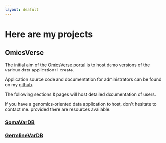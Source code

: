 ```yaml
---
layout: deafult
---
```


# Here are my projects

## OmicsVerse

The initial aim of the  [OmicsVerse portal](https://omicsverse.fr) is to host demo versions of the various data applications I create. 

Application source code and documentation for administrators can be found on my [github](https://github.com/clbenoit).

The following sections & pages will host detailed documentation of users.

If you have a genomics-oriented data application to host, don't hesitate to contact me. provided there are resources available.

### [SomaVarDB](/somavardb.mdx)

### [GermlineVarDB](/germlinevardb.mdx)